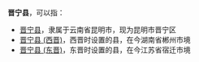 '''晋宁县'''，可以指：
*[[晋宁县|晋宁县]]，隶属于云南省昆明市，现为昆明市晋宁区
*[[晋宁县_(西晋)|晋宁县 (西晋)]]，西晋时设置的县，在今湖南省郴州市境
*[[晋宁县_(东晋)|晋宁县 (东晋)]]，东晋时设置的县，在今江苏省宿迁市境
{{Disambig|J|Cat=三字中国县名消歧义}}